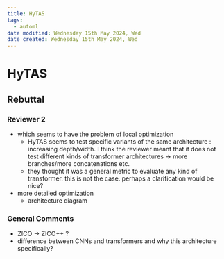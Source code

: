 ```yaml
---
title: HyTAS
tags:
  - automl
date modified: Wednesday 15th May 2024, Wed
date created: Wednesday 15th May 2024, Wed
---
```


# HyTAS


## Rebuttal
### Reviewer 2
- which seems to have the problem of local optimization
	- HyTAS seems to test specific variants of the same architecture : increasing depth/width. I think the reviewer meant that it does not test different kinds of transformer architectures -> more branches/more concatenations etc. 
	- they thought it was a general metric to evaluate any kind of transformer. this is not the case. perhaps a clarification would be nice?
- more detailed optimization
	- architecture diagram

### General Comments
- ZICO -> ZICO++ ?
- difference between CNNs and transformers and why this architecture specifically?
